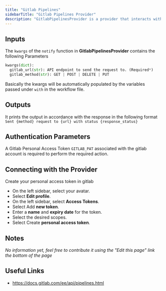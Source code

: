 ```yaml
---
title: "Gitlab Pipelines"
sidebarTitle: "Gitlab Pipelines Provider"
description: "GitlabPipelinesProvider is a provider that interacts with GitLab Pipelines API."
---
```


## Inputs

The `kwargs` of the `notify` function in **GitlabPipelinesProvider** contains the following Parameters
```python
kwargs(dict):
  gitlab_url(str): API endpoint to send the request to. (Required*)
  gitlab_method(str): GET | POST | DELETE | PUT
```
Basically the kwargs will be automatically populated by the variables passed under `with` in the workflow file.

## Outputs

It prints the output in accordance with the response in the following format `Sent {method} request to {url} with status {response_status}`

## Authentication Parameters

A Gitlab Personal Access Token `GITLAB_PAT` associated with the gitlab account is required to perform the required action.

## Connecting with the Provider

Create your personal access token in gitlab 
- On the left sidebar, select your avatar.
- Select **Edit profile**.
- On the left sidebar, select **Access Tokens**.
- Select Add **new token**.
- Enter a **name** and **expiry date** for the token.
- Select the desired scopes.
- Select Create **personal access token**.

## Notes

_No information yet, feel free to contribute it using the "Edit this page" link the bottom of the page_

## Useful Links

- https://docs.gitlab.com/ee/api/pipelines.html
